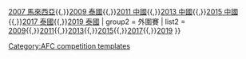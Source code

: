 {{Navbox
| name = 亞足聯U-16女子錦標賽
| title = [[亞足聯U-16女子錦標賽]]
| group1 = 決賽
| list1 = [[2005年亞足聯U-17女子錦標賽|2005 韓國]]{{,}}[[2007年亞足聯U-16女子錦標賽|2007 馬來西亞]]{{,}}[[2009年亞足聯U-16女子錦標賽|2009 泰國]]{{,}}[[2011年亞足聯U-16女子錦標賽|2011 中國]]{{,}}[[2013年亞足聯U-16女子錦標賽|2013 中國]]{{,}}[[2015年亞足聯U-16女子錦標賽|2015 中國]]{{,}}[[2017年亞足聯U-16女子錦標賽|2017 泰國]]{{,}}[[2019年亞足聯U-16女子錦標賽|2019 泰國]]
| group2 = 外圍賽
| list2 = [[2009年亞足聯U-16女子錦標賽外圍賽|2009]]{{,}}[[2011年亞足聯U-16女子錦標賽外圍賽|2011]]{{,}}[[2013年亞足聯U-16女子錦標賽外圍賽|2013]]{{,}}[[2015年亞足聯U-16女子錦標賽外圍賽|2015]]{{,}}[[2017年亞足聯U-16女子錦標賽外圍賽|2017]]{{,}}[[2019年亞足聯U-16女子錦標賽外圍賽|2019]]
}}<noinclude>
[[Category:AFC competition templates]]
</noinclude>